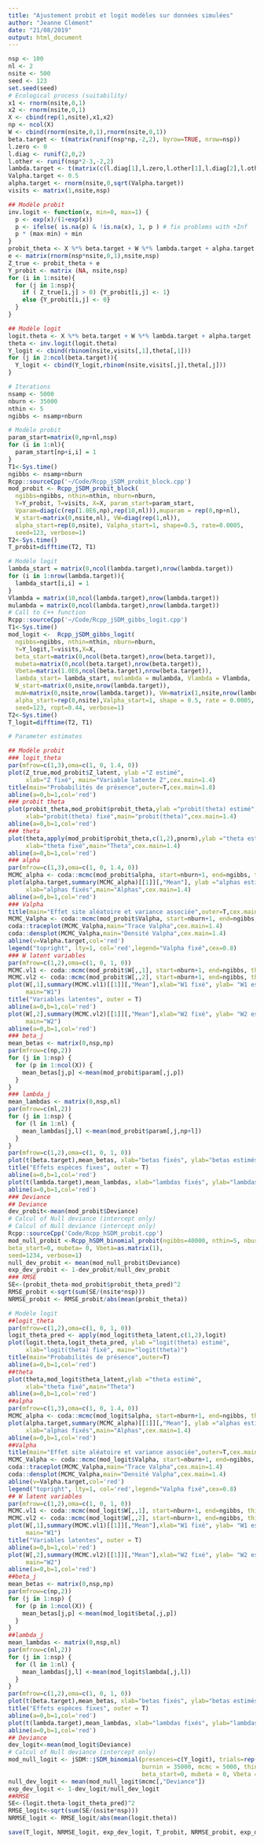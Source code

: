```yaml
---
title: "Ajustement probit et logit modèles sur données simulées"
author: "Jeanne Clément"
date: "21/08/2019"
output: html_document
---
```

```r
nsp <- 100
nl <- 2
nsite <- 500
seed <- 123
set.seed(seed)
# Ecological process (suitability)
x1 <- rnorm(nsite,0,1)
x2 <- rnorm(nsite,0,1)
X <- cbind(rep(1,nsite),x1,x2)
np <- ncol(X)
W <- cbind(rnorm(nsite,0,1),rnorm(nsite,0,1))
beta.target <- t(matrix(runif(nsp*np,-2,2), byrow=TRUE, nrow=nsp))
l.zero <- 0
l.diag <- runif(2,0,2)
l.other <- runif(nsp*2-3,-2,2)
lambda.target <- t(matrix(c(l.diag[1],l.zero,l.other[1],l.diag[2],l.other[-1]), byrow=T, nrow=nsp))
Valpha.target <- 0.5
alpha.target <- rnorm(nsite,0,sqrt(Valpha.target))
visits <- matrix(1,nsite,nsp)

## Modèle probit
inv.logit <- function(x, min=0, max=1) {
  p <- exp(x)/(1+exp(x))
  p <- ifelse( is.na(p) & !is.na(x), 1, p ) # fix problems with +Inf
  p * (max-min) + min
}
probit_theta <- X %*% beta.target + W %*% lambda.target + alpha.target
e <- matrix(rnorm(nsp*nsite,0,1),nsite,nsp)
Z_true <- probit_theta + e
Y_probit <- matrix (NA, nsite,nsp)
for (i in 1:nsite){
  for (j in 1:nsp){
    if ( Z_true[i,j] > 0) {Y_probit[i,j] <- 1}
    else {Y_probit[i,j] <- 0}
  }
}

## Modèle logit
logit.theta <- X %*% beta.target + W %*% lambda.target + alpha.target
theta <- inv.logit(logit.theta)
Y_logit <- cbind(rbinom(nsite,visits[,1],theta[,1]))
for (j in 2:ncol(beta.target)){
  Y_logit <- cbind(Y_logit,rbinom(nsite,visits[,j],theta[,j]))
}
```

```r
# Iterations
nsamp <- 5000
nburn <- 35000
nthin <- 5
ngibbs <- nsamp+nburn

# Modèle probit
param_start=matrix(0,np+nl,nsp)
for (i in 1:nl){
  param_start[np+i,i] = 1
}
T1<-Sys.time() 
ngibbs <- nsamp+nburn
Rcpp::sourceCpp('~/Code/Rcpp_jSDM_probit_block.cpp')
mod_probit <- Rcpp_jSDM_probit_block(
  ngibbs=ngibbs, nthin=nthin, nburn=nburn,
  Y=Y_probit, T=visits, X=X, param_start=param_start,
  Vparam=diag(c(rep(1.0E6,np),rep(10,nl))),muparam = rep(0,np+nl),
  W_start=matrix(0,nsite,nl), VW=diag(rep(1,nl)),
  alpha_start=rep(0,nsite), Valpha_start=1, shape=0.5, rate=0.0005,
  seed=123, verbose=1)
T2<-Sys.time() 
T_probit=difftime(T2, T1)

# Modèle logit
lambda_start = matrix(0,ncol(lambda.target),nrow(lambda.target))
for (i in 1:nrow(lambda.target)){
  lambda_start[i,i] = 1
}
Vlambda = matrix(10,ncol(lambda.target),nrow(lambda.target))
mulambda = matrix(0,ncol(lambda.target),nrow(lambda.target))
# Call to C++ function
Rcpp::sourceCpp('~/Code/Rcpp_jSDM_gibbs_logit.cpp')
T1<-Sys.time() 
mod_logit <-  Rcpp_jSDM_gibbs_logit(
  ngibbs=ngibbs, nthin=nthin, nburn=nburn,
  Y=Y_logit,T=visits,X=X,
  beta_start=matrix(0,ncol(beta.target),nrow(beta.target)),
  mubeta=matrix(0,ncol(beta.target),nrow(beta.target)),
  Vbeta=matrix(1.0E6,ncol(beta.target),nrow(beta.target)),
  lambda_start= lambda_start, mulambda = mulambda, Vlambda = Vlambda,
  W_start=matrix(0,nsite,nrow(lambda.target)),
  muW=matrix(0,nsite,nrow(lambda.target)), VW=matrix(1,nsite,nrow(lambda.target)),
  alpha_start=rep(0,nsite),Valpha_start=1, shape = 0.5, rate = 0.0005,
  seed=123, ropt=0.44, verbose=1)
T2<-Sys.time() 
T_logit=difftime(T2, T1)
```

```r
# Parameter estimates

## Modèle probit
### logit_theta
par(mfrow=c(1,3),oma=c(1, 0, 1.4, 0))
plot(Z_true,mod_probit$Z_latent, ylab ="Z estimé",
     xlab="Z fixé", main="Variable latente Z",cex.main=1.4)
title(main="Probabilités de présence",outer=T,cex.main=1.8)
abline(a=0,b=1,col='red')
### probit theta
plot(probit_theta,mod_probit$probit_theta,ylab ="probit(theta) estimé",
     xlab="probit(theta) fixé",main="probit(theta)",cex.main=1.4)
abline(a=0,b=1,col='red')
### theta
plot(theta,apply(mod_probit$probit_theta,c(1,2),pnorm),ylab ="theta estimé",
     xlab="theta fixé",main="Theta",cex.main=1.4)
abline(a=0,b=1,col='red')
### alpha
par(mfrow=c(1,3),oma=c(1, 0, 1.4, 0))
MCMC_alpha <- coda::mcmc(mod_probit$alpha, start=nburn+1, end=ngibbs, thin=nthin)
plot(alpha.target,summary(MCMC_alpha)[[1]][,"Mean"], ylab ="alphas estimés",
     xlab="alphas fixés",main="Alphas",cex.main=1.4)
abline(a=0,b=1,col='red')
### Valpha
title(main="Effet site aléatoire et variance associée",outer=T,cex.main=1.8)
MCMC_Valpha <- coda::mcmc(mod_probit$Valpha, start=nburn+1, end=ngibbs, thin=nthin)
coda::traceplot(MCMC_Valpha,main="Trace Valpha",cex.main=1.4)
coda::densplot(MCMC_Valpha,main="Densité Valpha",cex.main=1.4)
abline(v=Valpha.target,col='red')
legend("topright", lty=1, col='red',legend="Valpha fixé",cex=0.8)
### W latent variables
par(mfrow=c(1,2),oma=c(1, 0, 1, 0))
MCMC.vl1 <- coda::mcmc(mod_probit$W[,,1], start=nburn+1, end=ngibbs, thin=nthin)
MCMC.vl2 <- coda::mcmc(mod_probit$W[,,2], start=nburn+1, end=ngibbs, thin=nthin)
plot(W[,1],summary(MCMC.vl1)[[1]][,"Mean"],xlab="W1 fixé", ylab= "W1 estimé",
     main="W1")
title("Variables latentes", outer = T)
abline(a=0,b=1,col='red')
plot(W[,2],summary(MCMC.vl2)[[1]][,"Mean"],xlab="W2 fixé", ylab= "W2 estimé",
     main="W2")
abline(a=0,b=1,col='red')
### beta_j
mean_betas <- matrix(0,nsp,np)
par(mfrow=c(np,2))
for (j in 1:nsp) {
  for (p in 1:ncol(X)) {
    mean_betas[j,p] <-mean(mod_probit$param[,j,p])
  }
}
### lambda_j
mean_lambdas <- matrix(0,nsp,nl)
par(mfrow=c(nl,2))
for (j in 1:nsp) {
  for (l in 1:nl) {
    mean_lambdas[j,l] <-mean(mod_probit$param[,j,np+l])
  }
}
par(mfrow=c(1,2),oma=c(1, 0, 1, 0))
plot(t(beta.target),mean_betas, xlab="betas fixés", ylab="betas estimés",main="Betas")
title("Effets espèces fixes", outer = T)
abline(a=0,b=1,col='red')
plot(t(lambda.target),mean_lambdas, xlab="lambdas fixés", ylab="lambdas estimés",main="Lambdas")
abline(a=0,b=1,col='red')
### Deviance
## Deviance
dev_probit<-mean(mod_probit$Deviance)
# Calcul of Null deviance (intercept only)
# Calcul of Null deviance (intercept only)
Rcpp::sourceCpp('Code/Rcpp_hSDM_probit.cpp')
mod_null_probit <-Rcpp_hSDM_binomial_probit(ngibbs=40000, nthin=5, nburn=5000,          Y=c(Y_probit),T=rep(1,nsp*nsite),X=matrix(1,nrow=nsp*nsite,ncol=1),
beta_start=0, mubeta= 0, Vbeta=as.matrix(1), 
seed=1234, verbose=1)
null_dev_probit <- mean(mod_null_probit$Deviance)
exp_dev_probit <- 1-dev_probit/null_dev_probit 
### RMSE
SE<-(probit_theta-mod_probit$probit_theta_pred)^2
RMSE_probit <-sqrt(sum(SE/(nsite*nsp)))
NRMSE_probit <- RMSE_probit/abs(mean(probit_theta))
```

```r

# Modèle logit
##logit_theta
par(mfrow=c(1,2),oma=c(1, 0, 1, 0))
logit_theta_pred <- apply(mod_logit$theta_latent,c(1,2),logit)
plot(logit.theta,logit_theta_pred, ylab ="logit(theta) estimé",
     xlab="logit(theta) fixé", main="logit(theta)")
title(main="Probabilités de présence",outer=T)
abline(a=0,b=1,col='red')
##theta
plot(theta,mod_logit$theta_latent,ylab ="theta estimé",
     xlab="theta fixé",main="Theta")
abline(a=0,b=1,col='red')
##alpha
par(mfrow=c(1,3),oma=c(1, 0, 1.4, 0))
MCMC_alpha <- coda::mcmc(mod_logit$alpha, start=nburn+1, end=ngibbs, thin=nthin)
plot(alpha.target,summary(MCMC_alpha)[[1]][,"Mean"], ylab ="alphas estimés",
     xlab="alphas fixés",main="Alphas",cex.main=1.4)
abline(a=0,b=1,col='red')
##Valpha
title(main="Effet site aléatoire et variance associée",outer=T,cex.main=1.8)
MCMC_Valpha <- coda::mcmc(mod_logit$Valpha, start=nburn+1, end=ngibbs, thin=nthin)
coda::traceplot(MCMC_Valpha,main="Trace Valpha",cex.main=1.4)
coda::densplot(MCMC_Valpha,main="Densité Valpha",cex.main=1.4)
abline(v=Valpha.target,col='red')
legend("topright", lty=1, col='red',legend="Valpha fixé",cex=0.8)
## W latent variables
par(mfrow=c(1,2),oma=c(1, 0, 1, 0))
MCMC.vl1 <- coda::mcmc(mod_logit$W[,,1], start=nburn+1, end=ngibbs, thin=nthin)
MCMC.vl2 <- coda::mcmc(mod_logit$W[,,2], start=nburn+1, end=ngibbs, thin=nthin)
plot(W[,1],summary(MCMC.vl1)[[1]][,"Mean"],xlab="W1 fixé", ylab= "W1 estimé",
     main="W1")
title("Variables latentes", outer = T)
abline(a=0,b=1,col='red')
plot(W[,2],summary(MCMC.vl2)[[1]][,"Mean"],xlab="W2 fixé", ylab= "W2 estimé",
     main="W2")
abline(a=0,b=1,col='red')
##beta_j
mean_betas <- matrix(0,nsp,np)
par(mfrow=c(np,2))
for (j in 1:nsp) {
  for (p in 1:ncol(X)) {
    mean_betas[j,p] <-mean(mod_logit$beta[,j,p])
  }
}
##lambda_j
mean_lambdas <- matrix(0,nsp,nl)
par(mfrow=c(nl,2))
for (j in 1:nsp) {
  for (l in 1:nl) {
    mean_lambdas[j,l] <-mean(mod_logit$lambda[,j,l])
  }
}
par(mfrow=c(1,2),oma=c(1, 0, 1, 0))
plot(t(beta.target),mean_betas, xlab="betas fixés", ylab="betas estimés",main="Betas")
title("Effets espèces fixes", outer = T)
abline(a=0,b=1,col='red')
plot(t(lambda.target),mean_lambdas, xlab="lambdas fixés", ylab="lambdas estimés",main="Lambdas")
abline(a=0,b=1,col='red')
## Deviance
dev_logit<-mean(mod_logit$Deviance)
# Calcul of Null deviance (intercept only)
mod_null_logit <- jSDM::jSDM_binomial(presences=c(Y_logit), trials=rep(1,nsite*nsp), suitability=~1, data =data.frame(Y_logit=c(Y_logit),visits=c(1,nsite*nsp)), 
                                      burnin = 35000, mcmc = 5000, thin = 5,
                                      beta_start=0, mubeta = 0, Vbeta = 1e+06, seed = 1234, ropt = 0.44, verbose = 1)
null_dev_logit <- mean(mod_null_logit$mcmc[,"Deviance"])
exp_dev_logit <- 1-dev_logit/null_dev_logit 
##RMSE
SE<-(logit.theta-logit_theta_pred)^2
RMSE_logit<-sqrt(sum(SE/(nsite*nsp)))
NRMSE_logit <- RMSE_logit/abs(mean(logit.theta))

save(T_logit, NRMSE_logit, exp_dev_logit, T_probit, NRMSE_probit, exp_dev_probit, file="probit_logit.RData")
```
